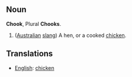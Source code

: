 ==Noun==
'''Chook''', Plural '''Chooks'''.
# ([[Australian]] [[slang]]) A hen, or a cooked [[chicken]].

==Translations==

*[[English]]: [[chicken]]